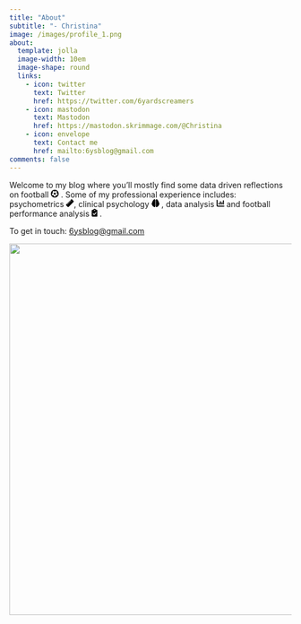 ```yaml
---
title: "About"
subtitle: "- Christina"
image: /images/profile_1.png
about:
  template: jolla
  image-width: 10em
  image-shape: round
  links:
    - icon: twitter
      text: Twitter
      href: https://twitter.com/6yardscreamers
    - icon: mastodon
      text: Mastodon
      href: https://mastodon.skrimmage.com/@Christina
    - icon: envelope
      text: Contact me
      href: mailto:6ysblog@gmail.com
comments: false
---
```


Welcome to my blog where you'll mostly find some data driven reflections on football <svg xmlns="http://www.w3.org/2000/svg" height="1em" viewBox="0 0 512 512"><!--! Font Awesome Free 6.4.0 by @fontawesome - https://fontawesome.com License - https://fontawesome.com/license (Commercial License) Copyright 2023 Fonticons, Inc. --><path d="M417.3 360.1l-71.6-4.8c-5.2-.3-10.3 1.1-14.5 4.2s-7.2 7.4-8.4 12.5l-17.6 69.6C289.5 445.8 273 448 256 448s-33.5-2.2-49.2-6.4L189.2 372c-1.3-5-4.3-9.4-8.4-12.5s-9.3-4.5-14.5-4.2l-71.6 4.8c-17.6-27.2-28.5-59.2-30.4-93.6L125 228.3c4.4-2.8 7.6-7 9.2-11.9s1.4-10.2-.5-15l-26.7-66.6C128 109.2 155.3 89 186.7 76.9l55.2 46c4 3.3 9 5.1 14.1 5.1s10.2-1.8 14.1-5.1l55.2-46c31.3 12.1 58.7 32.3 79.6 57.9l-26.7 66.6c-1.9 4.8-2.1 10.1-.5 15s4.9 9.1 9.2 11.9l60.7 38.2c-1.9 34.4-12.8 66.4-30.4 93.6zM256 512A256 256 0 1 0 256 0a256 256 0 1 0 0 512zm14.1-325.7c-8.4-6.1-19.8-6.1-28.2 0L194 221c-8.4 6.1-11.9 16.9-8.7 26.8l18.3 56.3c3.2 9.9 12.4 16.6 22.8 16.6h59.2c10.4 0 19.6-6.7 22.8-16.6l18.3-56.3c3.2-9.9-.3-20.7-8.7-26.8l-47.9-34.8z"/></svg> . Some of my professional experience includes: psychometrics <svg xmlns="http://www.w3.org/2000/svg" height="1em" viewBox="0 0 512 512"><!--! Font Awesome Free 6.4.0 by @fontawesome - https://fontawesome.com License - https://fontawesome.com/license (Commercial License) Copyright 2023 Fonticons, Inc. --><path d="M177.9 494.1c-18.7 18.7-49.1 18.7-67.9 0L17.9 401.9c-18.7-18.7-18.7-49.1 0-67.9l50.7-50.7 48 48c6.2 6.2 16.4 6.2 22.6 0s6.2-16.4 0-22.6l-48-48 41.4-41.4 48 48c6.2 6.2 16.4 6.2 22.6 0s6.2-16.4 0-22.6l-48-48 41.4-41.4 48 48c6.2 6.2 16.4 6.2 22.6 0s6.2-16.4 0-22.6l-48-48 41.4-41.4 48 48c6.2 6.2 16.4 6.2 22.6 0s6.2-16.4 0-22.6l-48-48 50.7-50.7c18.7-18.7 49.1-18.7 67.9 0l92.1 92.1c18.7 18.7 18.7 49.1 0 67.9L177.9 494.1z"/></svg>, clinical psychology <svg xmlns="http://www.w3.org/2000/svg" height="1em" viewBox="0 0 512 512"><!--! Font Awesome Free 6.4.0 by @fontawesome - https://fontawesome.com License - https://fontawesome.com/license (Commercial License) Copyright 2023 Fonticons, Inc. --><path d="M184 0c30.9 0 56 25.1 56 56V456c0 30.9-25.1 56-56 56c-28.9 0-52.7-21.9-55.7-50.1c-5.2 1.4-10.7 2.1-16.3 2.1c-35.3 0-64-28.7-64-64c0-7.4 1.3-14.6 3.6-21.2C21.4 367.4 0 338.2 0 304c0-31.9 18.7-59.5 45.8-72.3C37.1 220.8 32 207 32 192c0-30.7 21.6-56.3 50.4-62.6C80.8 123.9 80 118 80 112c0-29.9 20.6-55.1 48.3-62.1C131.3 21.9 155.1 0 184 0zM328 0c28.9 0 52.6 21.9 55.7 49.9c27.8 7 48.3 32.1 48.3 62.1c0 6-.8 11.9-2.4 17.4c28.8 6.2 50.4 31.9 50.4 62.6c0 15-5.1 28.8-13.8 39.7C493.3 244.5 512 272.1 512 304c0 34.2-21.4 63.4-51.6 74.8c2.3 6.6 3.6 13.8 3.6 21.2c0 35.3-28.7 64-64 64c-5.6 0-11.1-.7-16.3-2.1c-3 28.2-26.8 50.1-55.7 50.1c-30.9 0-56-25.1-56-56V56c0-30.9 25.1-56 56-56z"/></svg> , data analysis <svg xmlns="http://www.w3.org/2000/svg" height="1em" viewBox="0 0 512 512"><!--! Font Awesome Free 6.4.0 by @fontawesome - https://fontawesome.com License - https://fontawesome.com/license (Commercial License) Copyright 2023 Fonticons, Inc. --><path d="M32 32c17.7 0 32 14.3 32 32V400c0 8.8 7.2 16 16 16H480c17.7 0 32 14.3 32 32s-14.3 32-32 32H80c-44.2 0-80-35.8-80-80V64C0 46.3 14.3 32 32 32zM160 224c17.7 0 32 14.3 32 32v64c0 17.7-14.3 32-32 32s-32-14.3-32-32V256c0-17.7 14.3-32 32-32zm128-64V320c0 17.7-14.3 32-32 32s-32-14.3-32-32V160c0-17.7 14.3-32 32-32s32 14.3 32 32zm64 32c17.7 0 32 14.3 32 32v96c0 17.7-14.3 32-32 32s-32-14.3-32-32V224c0-17.7 14.3-32 32-32zM480 96V320c0 17.7-14.3 32-32 32s-32-14.3-32-32V96c0-17.7 14.3-32 32-32s32 14.3 32 32z"/></svg> and football performance analysis <svg xmlns="http://www.w3.org/2000/svg" height="1em" viewBox="0 0 384 512"><!--! Font Awesome Free 6.4.0 by @fontawesome - https://fontawesome.com License - https://fontawesome.com/license (Commercial License) Copyright 2023 Fonticons, Inc. --><path d="M192 0c-41.8 0-77.4 26.7-90.5 64H64C28.7 64 0 92.7 0 128V448c0 35.3 28.7 64 64 64H320c35.3 0 64-28.7 64-64V128c0-35.3-28.7-64-64-64H282.5C269.4 26.7 233.8 0 192 0zm0 64a32 32 0 1 1 0 64 32 32 0 1 1 0-64zM305 273L177 401c-9.4 9.4-24.6 9.4-33.9 0L79 337c-9.4-9.4-9.4-24.6 0-33.9s24.6-9.4 33.9 0l47 47L271 239c9.4-9.4 24.6-9.4 33.9 0s9.4 24.6 0 33.9z"/></svg> .

To get in touch: [6ysblog\@gmail.com](mailto:6ysblog@gmail.com)

![](images/analysis_girl.svg){width="663"}
